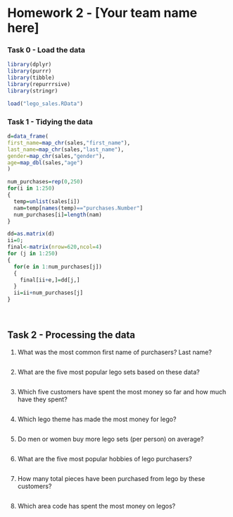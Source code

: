 Homework 2 - [Your team name here]
========================================================

### Task 0 - Load the data

```r
library(dplyr)
library(purrr)
library(tibble)
library(repurrrsive)
library(stringr)

load("lego_sales.RData")
```


### Task 1 - Tidying the data

<!-- Covert the `sales` object into a tidy data frame. Be sure to include a write up of your methods. -->

```r
d=data_frame(
first_name=map_chr(sales,"first_name"),
last_name=map_chr(sales,"last_name"),
gender=map_chr(sales,"gender"),
age=map_dbl(sales,"age")
)

num_purchases=rep(0,250)
for(i in 1:250)
{
  temp=unlist(sales[i])
  nam=temp[names(temp)=="purchases.Number"]
  num_purchases[i]=length(nam)
}

dd=as.matrix(d)
ii=0;
final<-matrix(nrow=620,ncol=4)
for (j in 1:250)
{
  for(e in 1:num_purchases[j])
  {
    final[ii+e,]=dd[j,]
  }
  ii=ii+num_purchases[j]
}
```


<br/>

## Task 2 - Processing the data


1. What was the most common first name of purchasers? Last name?

```r
```

2. What are the five most popular lego sets based on these data?

```r
```

3. Which five customers have spent the most money so far and how much have they spent?

```r
```

4. Which lego theme has made the most money for lego?

```r
```

5. Do men or women buy more lego sets (per person) on average?

```r
```

6. What are the five most popular hobbies of lego purchasers?

```r
```

7. How many total pieces have been purchased from lego by these customers?

```r
```

8. Which area code has spent the most money on legos?

```r
```

